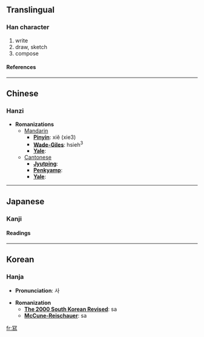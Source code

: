 ==Translingual==
===Han character===
{{Han char|rad=冖|as=12|sn=14|four=|canj=月竹X火 (BHXF)}}
# write
# draw, sketch
# compose
====References====
{{Han ref|kx=0131.071|dj=0294.030|hdz=10306.031|uh=51A9|ud=20905}}
----

==Chinese==
===Hanzi===


* '''Romanizations'''
** [[Mandarin]]
*** '''[[Pinyin]]''': xiě (xie3)
*** '''[[Wade-Giles]]''': hsieh<sup>3</sup>
*** '''[[Yale]]''': 
**[[Cantonese]]
***'''[[Jyutping]]''':
***'''[[Penkyamp]]''': 
***'''[[Yale]]''': 


----
==Japanese==
===Kanji===
{{ja-kanji|grade=|rs=冖12}}
====Readings====
{{ja-readings|on=[[しゃ]] (sha)|kun=[[うつす]] (utsusu), [[かきうつす]] (kakiutsusu)}}


----
==Korean==
===Hanja===

* '''Pronunciation''': 사

* '''Romanization'''
** '''[[The 2000 South Korean Revised Romanization|The 2000 South Korean Revised]]''': sa
** '''[[McCune-Reischauer]]''': sa


[[fr:冩]]
